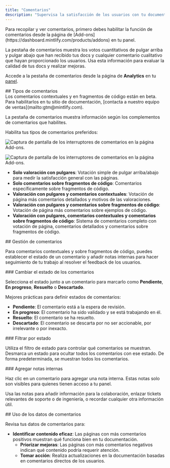 ```yaml
---
title: "Comentarios"
description: "Supervisa la satisfacción de los usuarios con tu documentación"
---
```


<Info>
  Para recopilar y ver comentarios, primero debes habilitar la función de comentarios desde la página de [Add-ons](https://dashboard.mintlify.com/products/addons) en tu panel.
</Info>

La pestaña de comentarios muestra los votos cuantitativos de pulgar arriba y pulgar abajo que han recibido tus docs y cualquier comentario cualitativo que hayan proporcionado los usuarios. Usa esta información para evaluar la calidad de tus docs y realizar mejoras.

Accede a la pestaña de comentarios desde la página de **Analytics** en tu [panel](https://dashboard.mintlify.com/products/analytics).

<div id="feedback-types">
  ## Tipos de comentarios
</div>

<Note>
  Los comentarios contextuales y en fragmentos de código están en beta. Para habilitarlos en tu sitio de documentación, [contacta a nuestro equipo de ventas](mailto:gtm@mintlify.com). 
</Note>

La pestaña de comentarios muestra información según los complementos de comentarios que habilites.

Habilita tus tipos de comentarios preferidos:

<Frame>

<img
  className="block dark:hidden pointer-events-none"
  src="/images/analytics/feedback-addons-light.png"
  alt="Captura de pantalla de los interruptores de comentarios en la página Add-ons."
/>

<img
  className="hidden dark:block pointer-events-none"
  src="/images/analytics/feedback-addons-dark.png"
  alt="Captura de pantalla de los interruptores de comentarios en la página Add-ons."
/>

</Frame>

* **Solo valoración con pulgares**: Votación simple de pulgar arriba/abajo para medir la satisfacción general con las páginas.
* **Solo comentarios sobre fragmentos de código**: Comentarios específicamente sobre fragmentos de código.
* **Valoración con pulgares y comentarios contextuales**: Votación de página más comentarios detallados y motivos de las valoraciones.
* **Valoración con pulgares y comentarios sobre fragmentos de código**: Votación de página más comentarios sobre ejemplos de código.
* **Valoración con pulgares, comentarios contextuales y comentarios sobre fragmentos de código**: Sistema de comentarios completo con votación de página, comentarios detallados y comentarios sobre fragmentos de código.

<div id="managing-feedback">
  ## Gestión de comentarios
</div>

Para comentarios contextuales y sobre fragmentos de código, puedes establecer el estado de un comentario y añadir notas internas para hacer seguimiento de tu trabajo al resolver el feedback de los usuarios.

<div id="changing-feedback-status">
  ### Cambiar el estado de los comentarios
</div>

Selecciona el estado junto a un comentario para marcarlo como **Pendiente**, **En progreso**, **Resuelto** o **Descartado**.

Mejores prácticas para definir estados de comentarios:

* **Pendiente**: El comentario está a la espera de revisión.
* **En progreso**: El comentario ha sido validado y se está trabajando en él.
* **Resuelto**: El comentario se ha resuelto.
* **Descartado**: El comentario se descarta por no ser accionable, por irrelevante o por inexacto.

<div id="filtering-by-status">
  ### Filtrar por estado
</div>

Utiliza el filtro de estado para controlar qué comentarios se muestran. Desmarca un estado para ocultar todos los comentarios con ese estado. De forma predeterminada, se muestran todos los comentarios.

<div id="adding-internal-notes">
  ### Agregar notas internas
</div>

Haz clic en un comentario para agregar una nota interna. Estas notas solo son visibles para quienes tienen acceso a tu panel.

Usa las notas para añadir información para la colaboración, enlazar tickets relevantes de soporte o de ingeniería, o recordar cualquier otra información útil.

<div id="using-feedback-data">
  ## Uso de los datos de comentarios
</div>

Revisa tus datos de comentarios para:

* **Identificar contenido eficaz**: Las páginas con más comentarios positivos muestran qué funciona bien en tu documentación.
  * **Priorizar mejoras**: Las páginas con más comentarios negativos indican qué contenido podría requerir atención.
  * **Tomar acción**: Realiza actualizaciones en la documentación basadas en comentarios directos de los usuarios.